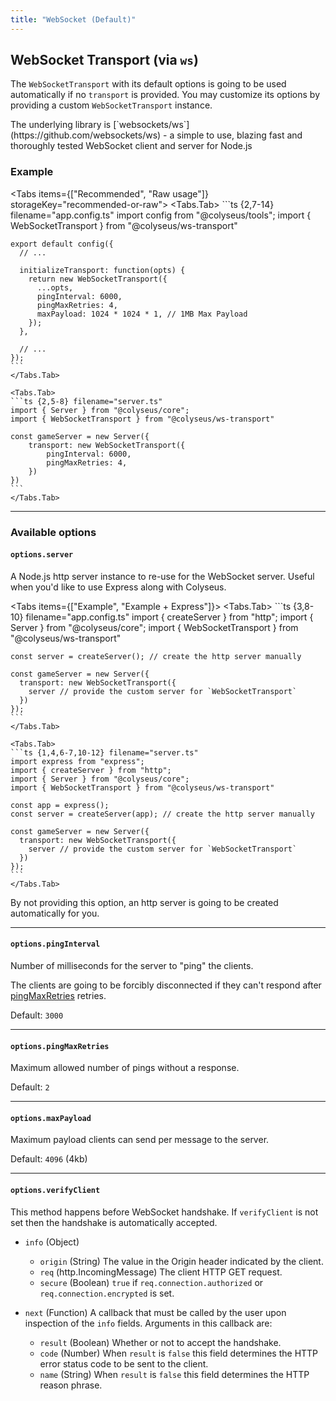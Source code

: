 ```yaml
---
title: "WebSocket (Default)"
---
```


## WebSocket Transport (via `ws`)

The `WebSocketTransport` with its default options is going to be used automatically if no `transport` is provided. You may customize its options by providing a custom `WebSocketTransport` instance.

<Callout type="info">
    The underlying library is [`websockets/ws`](https://github.com/websockets/ws) - a simple to use, blazing fast and thoroughly tested WebSocket client and server for Node.js
</Callout>

### Example

<Tabs items={["Recommended", "Raw usage"]} storageKey="recommended-or-raw">
    <Tabs.Tab>
    ```ts {2,7-14} filename="app.config.ts"
    import config from "@colyseus/tools";
    import { WebSocketTransport } from "@colyseus/ws-transport"

    export default config({
      // ...

      initializeTransport: function(opts) {
        return new WebSocketTransport({
          ...opts,
          pingInterval: 6000,
          pingMaxRetries: 4,
          maxPayload: 1024 * 1024 * 1, // 1MB Max Payload
        });
      },

      // ...
    });
    ```
    </Tabs.Tab>

    <Tabs.Tab>
    ```ts {2,5-8} filename="server.ts"
    import { Server } from "@colyseus/core";
    import { WebSocketTransport } from "@colyseus/ws-transport"

    const gameServer = new Server({
        transport: new WebSocketTransport({
            pingInterval: 6000,
            pingMaxRetries: 4,
        })
    })
    ```
    </Tabs.Tab>
</Tabs>

---

### Available options

#### `options.server`

A Node.js http server instance to re-use for the WebSocket server. Useful when you'd like to use Express along with Colyseus.

<Tabs items={["Example", "Example + Express"]}>
    <Tabs.Tab>
    ```ts {3,8-10} filename="app.config.ts"
    import { createServer } from "http";
    import { Server } from "@colyseus/core";
    import { WebSocketTransport } from "@colyseus/ws-transport"

    const server = createServer(); // create the http server manually

    const gameServer = new Server({
      transport: new WebSocketTransport({
        server // provide the custom server for `WebSocketTransport`
      })
    });
    ```
    </Tabs.Tab>

    <Tabs.Tab>
    ```ts {1,4,6-7,10-12} filename="server.ts"
    import express from "express";
    import { createServer } from "http";
    import { Server } from "@colyseus/core";
    import { WebSocketTransport } from "@colyseus/ws-transport"

    const app = express();
    const server = createServer(app); // create the http server manually

    const gameServer = new Server({
      transport: new WebSocketTransport({
        server // provide the custom server for `WebSocketTransport`
      })
    });
    ```
    </Tabs.Tab>
</Tabs>

By not providing this option, an http server is going to be created automatically for you.

---

#### `options.pingInterval`

Number of milliseconds for the server to "ping" the clients.

The clients are going to be forcibly disconnected if they can't respond after [pingMaxRetries](#optionspingmaxretries) retries.

Default: `3000`

---

#### `options.pingMaxRetries`

Maximum allowed number of pings without a response.

Default: `2`

---

#### `options.maxPayload`

Maximum payload clients can send per message to the server.

Default: `4096` (4kb)

---

#### `options.verifyClient`

This method happens before WebSocket handshake. If `verifyClient` is not set
then the handshake is automatically accepted.

- `info` (Object)
    - `origin` (String) The value in the Origin header indicated by the client.
    - `req` (http.IncomingMessage) The client HTTP GET request.
    - `secure` (Boolean) `true` if `req.connection.authorized` or `req.connection.encrypted` is set.

- `next` (Function) A callback that must be called by the user upon inspection of the `info` fields. Arguments in this callback are:
    - `result` (Boolean) Whether or not to accept the handshake.
    - `code` (Number) When `result` is `false` this field determines the HTTP error status code to be sent to the client.
    - `name` (String) When `result` is `false` this field determines the HTTP reason phrase.
